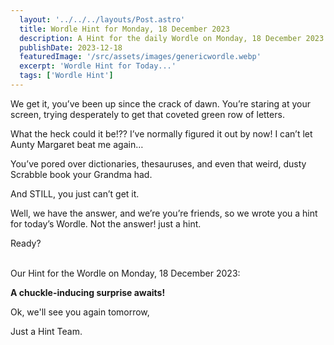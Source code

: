 ```yaml
---
  layout: '../../../layouts/Post.astro'
  title: Wordle Hint for Monday, 18 December 2023
  description: A Hint for the daily Wordle on Monday, 18 December 2023
  publishDate: 2023-12-18
  featuredImage: '/src/assets/images/genericwordle.webp'
  excerpt: 'Wordle Hint for Today...'
  tags: ['Wordle Hint']
---
```


  We get it, you’ve been up since the crack of dawn. You’re staring at your screen, trying desperately to get that coveted green row of letters. 

  What the heck could it be!??
  I’ve normally figured it out by now!
  I can’t let Aunty Margaret beat me again… 

  You’ve pored over dictionaries, thesauruses, and even that weird, dusty Scrabble book your Grandma had.

  And STILL, you just can’t get it. 

  Well, we have the answer, and we’re you’re friends, so we wrote you a hint for today’s Wordle.
  Not the answer! just a hint. 

  Ready?<br /><br />

  Our Hint for the Wordle on Monday, 18 December 2023:

  **A chuckle-inducing surprise awaits!**

  Ok, we'll see you again tomorrow, 

  Just a Hint Team.
  